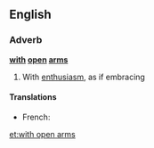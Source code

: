 ==English==

===Adverb===
'''[[with]] [[open]] [[arm]]s'''

#{{idiomatic}} With [[enthusiasm]], as if embracing

====Translations====
{{trans-top|with enthusiasm, as if embracing}}
*French: {{t+|fr|à bras ouverts}}
{{trans-mid}}
{{trans-bottom}}

[[et:with open arms]]